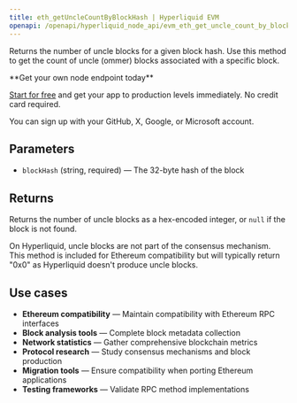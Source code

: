 ```yaml
---
title: eth_getUncleCountByBlockHash | Hyperliquid EVM
openapi: /openapi/hyperliquid_node_api/evm_eth_get_uncle_count_by_block_hash.json post /evm
---
```


Returns the number of uncle blocks for a given block hash. Use this method to get the count of uncle (ommer) blocks associated with a specific block.

<Check>
**Get your own node endpoint today**

[Start for free](https://console.chainstack.com/) and get your app to production levels immediately. No credit card required.

You can sign up with your GitHub, X, Google, or Microsoft account.
</Check>

## Parameters

* `blockHash` (string, required) — The 32-byte hash of the block

## Returns

Returns the number of uncle blocks as a hex-encoded integer, or `null` if the block is not found.

<Note>
On Hyperliquid, uncle blocks are not part of the consensus mechanism. This method is included for Ethereum compatibility but will typically return "0x0" as Hyperliquid doesn't produce uncle blocks.
</Note>

## Use cases

* **Ethereum compatibility** — Maintain compatibility with Ethereum RPC interfaces
* **Block analysis tools** — Complete block metadata collection
* **Network statistics** — Gather comprehensive blockchain metrics
* **Protocol research** — Study consensus mechanisms and block production
* **Migration tools** — Ensure compatibility when porting Ethereum applications
* **Testing frameworks** — Validate RPC method implementations